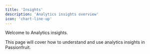 ```yaml
---
title: 'Insights'
description: 'Analytics insights overview'
icon: 'chart-line-up'
---
```


Welcome to Analytics insights.

This page will cover how to understand and use analytics insights in Passionfruit.



